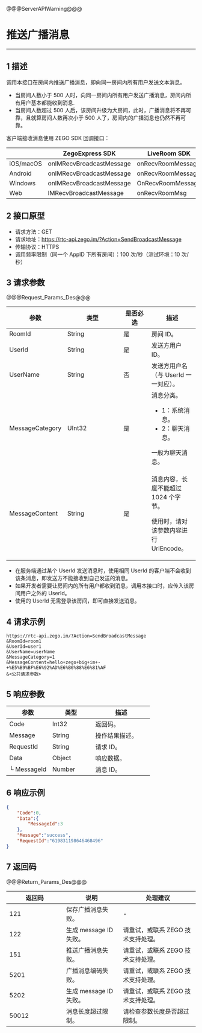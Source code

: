<style>
table th:nth-of-type(1) {width: 30%;}
table th:nth-of-type(2) {width: 30%;}
table {width: 100%;}
</style>

@@@ServerAPIWarning@@@

# 推送广播消息

---


## 1 描述

调用本接口在房间内推送广播消息，即向同一房间内所有用户发送文本消息。

<div class="mk-warning">


- 当房间人数小于 500 人时，向同一房间内所有用户发送广播消息，房间内所有用户基本都能收到消息.
- 当房间人数超过 500 人后，该房间升级为大房间，此时，广播消息将不再可靠，且就算房间人数再次小于 500 人了，房间内的广播消息也仍然不再可靠。
</div>




客户端接收消息使用 ZEGO SDK 回调接口：

| |ZegoExpress SDK|LiveRoom SDK|
|-|-|-|
|iOS/macOS| onIMRecvBroadcastMessage | onRecvRoomMessage | 
|Android| onIMRecvBroadcastMessage | onRecvRoomMessage | 
|Windows| onIMRecvBroadcastMessage | OnRecvRoomMessage | 
|Web| IMRecvBroadcastMessage | onRecvRoomMsg | 



## 2 接口原型

- 请求方法：GET
- 请求地址：https://rtc-api.zego.im/?Action=SendBroadcastMessage
- 传输协议：HTTPS
- 调用频率限制（同一个 AppID 下所有房间）：100 次/秒（测试环境：10 次/秒）



## 3 请求参数

@@@Request_Params_Des@@@

<table>
<colgroup>
<col style="width: 25%">
<col style="width: 20%">
<col style="width: 15%">
<col style="width: 40%">
</colgroup>
<thead>
  <tr>
    <th>参数</th>
    <th>类型</th>
    <th>是否必选</th>
    <th>描述</th>
  </tr>
</thead>
<tbody>
  <tr>
    <td>RoomId</td>
    <td>String</td>
    <td>是</td>
    <td>房间 ID。</td>
  </tr>
  <tr>
    <td>UserId</td>
    <td>String</td>
    <td>是</td>
    <td>发送方用户 ID。</td>
  </tr>
  <tr>
    <td>UserName</td>
    <td>String</td>
    <td>否</td>
    <td>发送方用户名（与 UserId 一一对应）。</td>
  </tr>
  <tr>
    <td>MessageCategory</td>
    <td>UInt32</td>
    <td>是</td>
    <td>消息分类。<ul><li>1：系统消息。</li><li>2：聊天消息。</li></ul>一般为聊天消息。</td>
  </tr>
  <tr>
    <td>MessageContent</td>
    <td>String</td>
    <td>是</td>
    <td><p>消息内容，长度不能超过 1024 个字节。</p><p>使用时，请对该参数内容进行 UrlEncode。</p></td>
  </tr>
</tbody>
</table>

<div class="mk-warning">

- 在服务端通过某个 UserId 发送消息时，使用相同 UserId 的客户端不会收到该条消息，即发送方不能接收到自己发送的消息。
- 如果开发者需要让房间内的所有用户都收到消息，调用本接口时，应传入该房间用户之外的 UserId。
- 使用的 UserId 无需登录该房间，即可直接发送消息。
</div>

## 4 请求示例

```
https://rtc-api.zego.im/?Action=SendBroadcastMessage
&RoomId=room1
&UserId=user1
&UserName=userName
&MessageCategory=1
&MessageContent=hello+zego+big+im+-+%E5%B9%BF%E6%92%AD%E6%B6%88%E6%81%AF
&<公共请求参数>
```

## 5 响应参数


<table>
<colgroup>
<col style="width: 20%">
<col style="width: 20%">
<col style="width: 60%">
</colgroup>
<thead>
  <tr>
    <th>参数</th>
    <th>类型</th>
    <th>描述</th>
  </tr>
</thead>
<tbody>
  <tr>
    <td>Code</td>
    <td>Int32</td>
    <td>返回码。</td>
  </tr>
  <tr>
    <td>Message</td>
    <td>String</td>
    <td>操作结果描述。</td>
  </tr>
  <tr>
    <td>RequestId</td>
    <td>String</td>
    <td>请求 ID。</td>
  </tr>
  <tr>
    <td>Data</td>
    <td>Object</td>
    <td>响应数据。</td>
  </tr>
  <tr>
    <td>└ MessageId</td>
    <td>Number</td>
    <td>消息 ID。</td>
  </tr>
</tbody>
</table>


## 6 响应示例

```json
{
    "Code":0,
    "Data":{
        "MessageId":3
    },
    "Message":"success",
    "RequestId":"619831198646468496"
}
```

## 7 返回码

@@@Return_Params_Des@@@

|返回码|说明| 处理建议 |
|-----|----|----|
| 121 | 保存广播消息失败。 |-|
| 122 | 生成 message ID 失败。 | 请重试，或联系 ZEGO 技术支持处理。 |
| 151 | 推送广播消息失败。 | 请重试，或联系 ZEGO 技术支持处理。|
| 5201 | 广播消息编码失败。 | 请重试，或联系 ZEGO 技术支持处理。|
| 5202 | 生成 message ID 失败。 | 请重试，或联系 ZEGO 技术支持处理。|
| 50012 | 消息长度超过限制。 | 请检查参数长度是否超过限制。|
